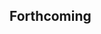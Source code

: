<!-- <iframe  -->
<!--   width="1050"  -->
<!--   height="1200"  -->
<!--   src="images/Menghani_Deepsha_Resume.pdf"> -->
<!-- </iframe> -->
## Forthcoming

